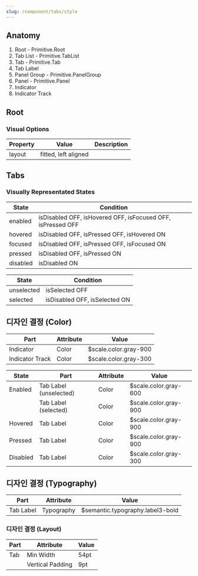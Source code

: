 ```yaml
---
slug: /component/tabs/style
---
```


## Anatomy

1. Root - Primitive.Root
2. Tab List - Primitive.TabList
3. Tab - Primitive.Tab
4. Tab Label
5. Panel Group - Primitive.PanelGroup
6. Panel - Primitive.Panel
7. Indicator
8. Indicator Track

## Root

### Visual Options

| Property | Value                | Description |
| -------- | -------------------- | ----------- |
| layout   | fitted, left aligned |             |

## Tabs

### Visually Representated States

| State    | Condition                                                   |
| -------- | ----------------------------------------------------------- |
| enabled  | isDisabled OFF, isHovered OFF, isFocused OFF, isPressed OFF |
| hovered  | isDisabled OFF, isPressed OFF, isHovered ON                 |
| focused  | isDisabled OFF, isPressed OFF, isFocused ON                 |
| pressed  | isDisabled OFF, isPressed ON                                |
| disabled | isDisabled ON                                               |

| State      | Condition                     |
| ---------- | ----------------------------- |
| unselected | isSelected OFF                |
| selected   | isDisabled OFF, isSelected ON |

## 디자인 결정 (Color)

| Part            | Attribute | Value                 |
| --------------- | --------- | --------------------- |
| Indicator       | Color     | $scale.color.gray-900 |
| Indicator Track | Color     | $scale.color.gray-300 |

| State    | Part                   | Attribute | Value                 |
| -------- | ---------------------- | --------- | --------------------- |
| Enabled  | Tab Label (unselected) | Color     | $scale.color.gray-600 |
|          | Tab Label (selected)   | Color     | $scale.color.gray-900 |
| Hovered  | Tab Label              | Color     | $scale.color.gray-900 |
| Pressed  | Tab Label              | Color     | $scale.color.gray-900 |
| Disabled | Tab Label              | Color     | $scale.color.gray-300 |

## 디자인 결정 (Typography)

| Part      | Attribute  | Value                            |
| --------- | ---------- | -------------------------------- |
| Tab Label | Typography | $semantic.typography.label3-bold |

### 디자인 결정 (Layout)

| Part | Attribute        | Value |
| ---- | ---------------- | ----- |
| Tab  | Min Width        | 54pt  |
|      | Vertical Padding | 9pt   |
